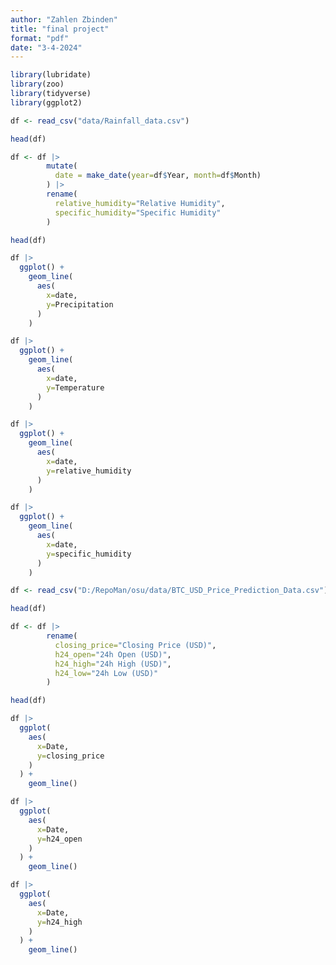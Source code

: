 ```yaml
---
author: "Zahlen Zbinden"
title: "final project"
format: "pdf"
date: "3-4-2024"
---
```



```r
library(lubridate)
library(zoo)
library(tidyverse)
library(ggplot2)
```


```r
df <- read_csv("data/Rainfall_data.csv")
```


```r
head(df)
```


```r
df <- df |>
        mutate(
          date = make_date(year=df$Year, month=df$Month)
        ) |>
        rename(
          relative_humidity="Relative Humidity",
          specific_humidity="Specific Humidity"
        )
```

```r
head(df)
```


```r
df |>
  ggplot() +
    geom_line(
      aes(
        x=date,
        y=Precipitation
      )
    )
```


```r
df |>
  ggplot() +
    geom_line(
      aes(
        x=date,
        y=Temperature
      )
    )
```


```r
df |>
  ggplot() +
    geom_line(
      aes(
        x=date,
        y=relative_humidity
      )
    )
```


```r
df |>
  ggplot() +
    geom_line(
      aes(
        x=date,
        y=specific_humidity
      )
    )
```


```r
df <- read_csv("D:/RepoMan/osu/data/BTC_USD_Price_Prediction_Data.csv")
```

```r
head(df)
```

```r
df <- df |>
        rename(
          closing_price="Closing Price (USD)",
          h24_open="24h Open (USD)",
          h24_high="24h High (USD)",
          h24_low="24h Low (USD)"
        )
```


```r
head(df)
```


```r
df |>
  ggplot(
    aes(
      x=Date,
      y=closing_price
    )
  ) +
    geom_line()
```


```r
df |>
  ggplot(
    aes(
      x=Date,
      y=h24_open
    )
  ) +
    geom_line()
```


```r
df |>
  ggplot(
    aes(
      x=Date,
      y=h24_high
    )
  ) +
    geom_line()
```
